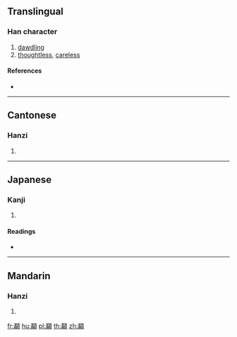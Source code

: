 {{character info/new}}
{{also|颟}}
==Translingual==

===Han character===
{{Han char|rn=181|rad=頁|as=11|sn=20|four=41286|canj=TBMBC,XTBMB}}

# [[dawdling]]
# [[thoughtless]], [[careless]]

====References====
* {{Han ref|kx=1409.090|dkj=43660|dj=1927.220|hdz=74389.060|uh=9862|ud=39010|bh=F54F|bd=62799}}

----

==Cantonese==

===Hanzi===
{{yue-hanzi|jyut=|y=mun4|sim=颟}}

# {{defn|lang=yue|sort=頁11}}

----

==Japanese==

===Kanji===
{{ja-kanji|grade=|rs=頁11}}

# {{defn|lang=ja|sort=頁11}}

====Readings====
* {{ja-readings|on=[[ばん]] (ban), [[まん]] (man)|kun=[[おおきなかお]] (ookinakao)}}

----

==Mandarin==

===Hanzi===
{{cmn-hanzi|sim=颟|pin=[[mán]] ([[man2]])|wg=man<sup>2</sup>}}

# {{defn|lang=cmn|sort=頁11}}

[[fr:顢]]
[[hu:顢]]
[[pl:顢]]
[[th:顢]]
[[zh:顢]]